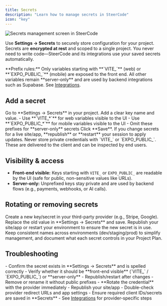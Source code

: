 ```yaml
---
title: Secrets
description: "Learn how to manage secrets in SteerCode"
icon: "key"
---
```


<Frame caption="Manage project secrets in one place">
  <img
    src="/images/secrets-web.png"
    alt="Secrets management screen in SteerCode"
  />
</Frame>

Use **Settings → Secrets** to securely store configuration for your project. Secrets are **encrypted at rest** and scoped to a single project. You never need to write code—SteerCode and its integrations use your saved secrets automatically.

<Info>
  **Prefix rules:** Only variables starting with **`VITE_`** (web) or
  **`EXPO_PUBLIC_`** (mobile) are exposed to the front end. All other variables
  remain **server-only** and are used by backend integrations such as Supabase.
  See <a href="/how-to/integrations">Integrations</a>.
</Info>

## Add a secret

<Steps>
<Step title="Open the Secrets tab">
Go to **Settings → Secrets** in your project.
</Step>

<Step title="Create a key/value">
  Add a clear key name and value. - Use **`VITE_*`** for web variables visible
  to the UI - Use **`EXPO_PUBLIC_*`** for mobile variables visible to the UI -
  Omit these prefixes for **server-only** secrets
</Step>

<Step title="Save & apply">
Click **Save**. If you change secrets for a live site/app, **republish** or **restart** your session to apply updates.
</Step>
</Steps>

<Warning>
  Never store private credentials with `VITE_` or `EXPO_PUBLIC_`. These are
  delivered to the client and can be inspected by end users.
</Warning>

## Visibility & access

- **Front-end visible:** Keys starting with `VITE_` or `EXPO_PUBLIC_` are readable by the UI (safe for public, non-sensitive values like URLs).
- **Server-only:** Unprefixed keys stay private and are used by backend flows (e.g., payments, webhooks, or AI calls).

## Rotating or removing secrets

<Steps>
  <Step title="Rotate at the provider">
    Create a new key/secret in your third-party provider (e.g., Stripe, Google).
  </Step>
  <Step title="Update in SteerCode">
    Replace the old value in **Settings → Secrets** and save.
  </Step>
  <Step title="Republish or restart">
    Republish your site/app or restart your environment to ensure the new secret
    is in use.
  </Step>
</Steps>

<Tip>
  Keep consistent names across environments (dev/staging/prod) to simplify
  management, and document what each secret controls in your Project Plan.
</Tip>

## Troubleshooting

<AccordionGroup>
<Accordion title="A feature relying on a secret isn’t working">
- Confirm the secret exists in **Settings → Secrets** and is spelled correctly  
- Verify whether it should be **front-end visible** (`VITE_` / `EXPO_PUBLIC_`) or **server-only**  
- Republish/restart after changes
</Accordion>

<Accordion title="I accidentally exposed a private key">
  - Remove or rename it without public prefixes - **Rotate the credential** with
  the provider immediately - Republish your site/app
</Accordion>

<Accordion title="OAuth or callback errors">
- Double-check provider redirect URLs and app settings  
- Ensure required client IDs/secrets are saved in **Secrets**  
- See <a href="/how-to/integrations">Integrations</a> for provider-specific steps
</Accordion>
</AccordionGroup>

